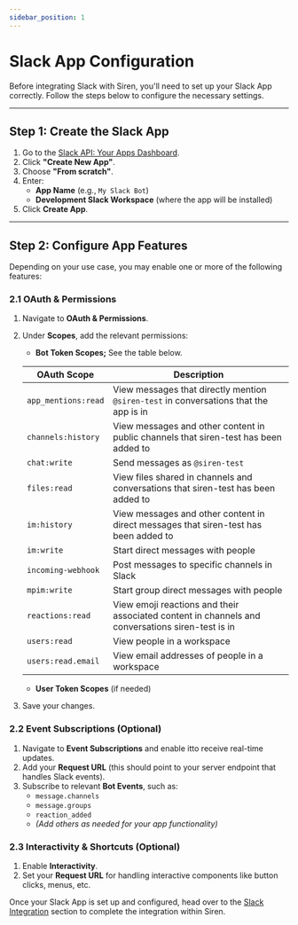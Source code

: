 ```yaml
---
sidebar_position: 1
---
```


# Slack App Configuration

Before integrating Slack with Siren, you'll need to set up your Slack App correctly. Follow the steps below to configure the necessary settings.

---

## Step 1: Create the Slack App

1. Go to the [Slack API: Your Apps Dashboard](https://api.slack.com/apps).
2. Click **"Create New App"**.
3. Choose **"From scratch"**.
4. Enter:
   - **App Name** (e.g., `My Slack Bot`)
   - **Development Slack Workspace** (where the app will be installed)
5. Click **Create App**.

---

## Step 2: Configure App Features

Depending on your use case, you may enable one or more of the following features:

### 2.1 OAuth & Permissions

1. Navigate to **OAuth & Permissions**.
2. Under **Scopes**, add the relevant permissions:
   - **Bot Token Scopes;** See the table below.

   | **OAuth Scope**         | **Description**                                                                                   |
   |-------------------------|---------------------------------------------------------------------------------------------------|
   | `app_mentions:read`     | View messages that directly mention `@siren-test` in conversations that the app is in             |
   | `channels:history`      | View messages and other content in public channels that siren-test has been added to             |
   | `chat:write`            | Send messages as `@siren-test`                                                                    |
   | `files:read`            | View files shared in channels and conversations that siren-test has been added to                |
   | `im:history`            | View messages and other content in direct messages that siren-test has been added to             |
   | `im:write`              | Start direct messages with people                                                                 |
   | `incoming-webhook`      | Post messages to specific channels in Slack                                                       |
   | `mpim:write`            | Start group direct messages with people                                                           |
   | `reactions:read`        | View emoji reactions and their associated content in channels and conversations siren-test is in |
   | `users:read`            | View people in a workspace                                                                        |
   | `users:read.email`      | View email addresses of people in a workspace                                                     |

   - **User Token Scopes** (if needed)
3. Save your changes.

### 2.2 Event Subscriptions (Optional)

1. Navigate to **Event Subscriptions** and enable itto receive real-time updates.
2. Add your **Request URL** (this should point to your server endpoint that handles Slack events).
3. Subscribe to relevant **Bot Events**, such as:
   - `message.channels`
   - `message.groups`
   - `reaction_added`
   - *(Add others as needed for your app functionality)*

### 2.3 Interactivity & Shortcuts (Optional)

1. Enable **Interactivity**.
2. Set your **Request URL** for handling interactive components like button clicks, menus, etc.


Once your Slack App is set up and configured, head over to the [Slack Integration](../03%20-%20Processes/01%20-%20Providers%20&%20Channels/02%20-%20Channel%20Integration/01%20-%20Chat%20Channel.md#Slack-Integration) section to complete the integration within Siren.
